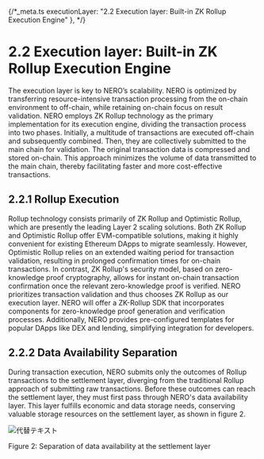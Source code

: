 {/*_meta.ts 
  executionLayer: "2.2 Execution layer: Built-in ZK Rollup Execution Engine"
  },
*/}

# 2.2 Execution layer: Built-in ZK Rollup Execution Engine

The execution layer is key to NERO’s scalability. NERO is optimized by transferring resource-intensive transaction processing from the on-chain environment to off-chain, while retaining on-chain focus on result validation. NERO employs ZK Rollup technology as the primary implementation for its execution engine, dividing the transaction process into two phases. Initially, a multitude of transactions are executed off-chain and subsequently combined. Then, they are collectively submitted to the main chain for validation. The original transaction data is compressed and stored on-chain. This approach minimizes the volume of data transmitted to the main chain, thereby facilitating faster and more cost-effective transactions.

## 2.2.1 Rollup Execution

Rollup technology consists primarily of ZK Rollup and Optimistic Rollup, which are presently the leading Layer 2 scaling solutions. Both ZK Rollup and Optimistic Rollup offer EVM-compatible solutions, making it highly convenient for existing Ethereum DApps to migrate seamlessly. However, Optimistic Rollup relies on an extended waiting period for transaction validation, resulting in prolonged confirmation times for on-chain transactions. In contrast, ZK Rollup's security model, based on zero-knowledge proof cryptography, allows for instant on-chain transaction confirmation once the relevant zero-knowledge proof is verified.
NERO prioritizes transaction validation and thus chooses ZK Rollup as our execution layer. NERO will offer a ZK-Rollup SDK that incorporates components for zero-knowledge proof generation and verification processes. Additionally, NERO provides pre-configured templates for popular DApps like DEX and lending, simplifying integration for developers.

## 2.2.2 Data Availability Separation

During transaction execution, NERO submits only the outcomes of Rollup transactions to the settlement layer, diverging from the traditional Rollup approach of submitting raw transactions. Before these outcomes can reach the settlement layer, they must first pass through NERO's data availability layer. This layer fulfills economic and data storage needs, conserving valuable storage resources on the settlement layer, as shown in figure 2.

<div style={{ height: '2rem' }} />
<div style={{ textAlign: 'center' }}>
  <img src="/assets/learn/figure2.png" alt="代替テキスト" />
  <p style={{ fontStyle: 'italic' }}>Figure 2: Separation of data availability at the settlement layer</p>
</div>